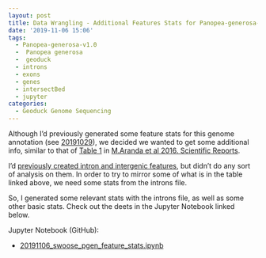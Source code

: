 ```yaml
---
layout: post
title: Data Wrangling - Additional Features Stats for Panopea-generosa-v1.0
date: '2019-11-06 15:06'
tags:
  - Panopea-generosa-v1.0
  -  Panopea generosa
  -  geoduck
  - introns
  - exons
  - genes
  - intersectBed
  - jupyter
categories:
  - Geoduck Genome Sequencing
---
```

Although I'd previously generated some feature stats for this genome annotation (see [20191029](https://robertslab.github.io/sams-notebook/2019/10/29/Genome-Feature-Counts-Panopea-generosa-vv0.74.a4.html)), we decided we wanted to get some additional info, similar to that of [Table 1](https://www.nature.com/articles/srep39734/tables/1) in [M.Aranda et al 2016. Scientific Reports](https://www.nature.com/articles/srep39734).

I'd [previously created intron and intergenic features](https://robertslab.github.io/sams-notebook/2019/10/30/Data-Wrangling-Create-Panopea-generosa-vv0.74.a4-Intron-and-Intergenic-BED-Files.html), but didn't do any sort of analysis on them. In order to try to mirror some of what is in the table linked above, we need some stats from the introns file.

So, I generated some relevant stats with the introns file, as well as some other basic stats. Check out the deets in the Jupyter Notebook linked below.


Jupyter Notebook (GitHub):

- [20191106_swoose_pgen_feature_stats.ipynb](https://github.com/RobertsLab/code/blob/master/notebooks/sam/20191106_swoose_pgen_feature_stats.ipynb)
